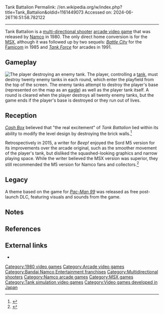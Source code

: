 Tank Battalion
Permalink: //en.wikipedia.org/w/index.php?title=Tank_Battalion&oldid=1161449073
Accessed on: 2024-06-26T16:51:58.782122



------
Tank Battalion
{{Short description|1980 video game}}
{{for|the 1958 Korean War film|Tank Battalion (film)}}{{for|the WW2 US armored unit|Separate tank battalion}}
{{Infobox video game
| title      = Tank Battalion
| image      = File:Tank Battalion flyer.png
| caption    = North American promotional flyer
| developer  = [[Namco]]
| publisher  = {{vgrelease|JP|Namco|NA|GamePlan}}
| designer   = Shinichirou Okamoto<ref name="Szczepaniak">{{cite book |last1=Szczepaniak |first1=John |title=The Untold History of Japanese Game Developers |date=11 August 2014 |isbn=978-0992926007 |pages=201 |edition=First |url=https://archive.org/details/TheUntoldHistoryOfJapaneseGameDevelopersVol.2JohnSzczepaniak/page/n361?q=cutie+q |accessdate=12 August 2019}}</ref>
| programmer = Kazukuni Hiraoka<ref name="Szczepaniak"/>
| release    = {{vgrelease|JP|October 1980|NA|1981}}
| genre      = [[Shoot 'em up#Multidirectional shooter|Multi-directional shooter]]
| series     = ''Tank Battalion''
| modes      = [[Single-player]], [[multiplayer]] (alternating turns)
| platforms  = [[Arcade video game|Arcade]], [[MSX]], [[Sord M5]]
}}
{{nihongo foot|'''''Tank Battalion'''''|タンクバタリアン|Tanku Batarian|lead=yes|group=lower-alpha}} is a [[Shoot 'em up#Multidirectional shooter|multi-directional shooter]] [[arcade video game]] that was released by [[Namco]] in 1980. The only direct home conversion is for the [[MSX]], although it was followed up by two sequels: ''[[Battle City]]'' for the [[Family Computer|Famicom]] in 1985 and ''[[Tank Force]]'' for arcades in 1991.

==Gameplay==
[[File:Tankbatt.png|thumb|left|The player destroying an enemy tank.]]
The player, controlling a [[tank]], must destroy twenty enemy tanks in each round, which enter the playfield from the top of the screen. The enemy tanks attempt to destroy the player's base (represented on the map as an [[eagle]]) as well as the player tank itself. A round is cleared when the player destroys all twenty enemy tanks, but the game ends if the player's base is destroyed or they run out of lives.

==Reception==
''[[Cash Box (magazine)|Cash Box]]'' believed that "the real excitement" of ''Tank Battalion'' lied within its ability to modify the level design by destroying the brick walls.<ref name="Cashbox">{{cite magazine |title=Game Plan Bows 'Tank Battalion', Its Latest Upright Model Video Game |date=April 11, 1981 |magazine=[[Cashbox (magazine)|Cashbox]] |page=42 |issn=0008-7289 |url=https://archive.org/details/cashbox42unse_45/page/36/mode/2up?q=Namco+Tank+Battalion}}</ref>

Retrospectively in 2015, a writer for ''Beep!'' enjoyed the Sord M5 version for its improvements over the arcade original, such as the smoother movement of the player's tank, but disliked the squashed-looking graphics and narrow playing space. While the writer believed the MSX version was superior, they still recommended the M5 version for Namco fans and collectors.<ref>{{cite web |title=No.2 タンクバタリアン（m5）ROMカセット |url=https://www.beep-shop.com/column_entry/16963/ |website=Beep! |accessdate=October 1, 2020 |archiveurl=https://web.archive.org/web/20200227215316/https://www.beep-shop.com/column_entry/16963/ |archivedate=February 27, 2020 |language=ja |date=June 1, 2015}}</ref>

== Legacy ==
A theme based on the game for ''[[Pac-Man 99]]'' was released as free post-launch DLC, featuring visuals and sounds from the game.{{Citation needed|date=November 2022}}

==Notes==
{{notelist}}

==References==
{{reflist}}

==External links==
*{{KLOV game|id=10026}}

[[Category:1980 video games]]
[[Category:Arcade video games]]
[[Category:Bandai Namco Entertainment franchises]]
[[Category:Multidirectional shooters]]
[[Category:Namco arcade games]]
[[Category:MSX games]]
[[Category:Tank simulation video games]]
[[Category:Video games developed in Japan]]

{{arcade-stub}}